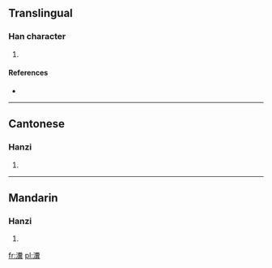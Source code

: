 ==Translingual==

===Han character===
{{Han char|rn=85|rad=水|as=17|sn=20|four=3918<sub>1</sub>|canj=水火木金 (EFDC)}}

# {{defn|Han|sort=水17}}

====References====
* {{Han ref|kx=0661.030|dkj=18696|dj=1070.260|hdz=31790.060|uh=7035|ud=28725|bh=F45C|bd=62556}}

----

==Cantonese==

===Hanzi===
{{yue-hanzi|jyut=|y=fan3}}

# {{defn|Cantonese|sort=水17}}

----

==Mandarin==

===Hanzi===
{{cmn-hanzi|pin=[[fèn]] ([[fen4]]), [[yào]] ([[yao4]])|wg=fen<sup>4</sup>, yao<sup>4</sup>}}

# {{defn|Mandarin|sort=水17}}

[[fr:瀵]]
[[pl:瀵]]